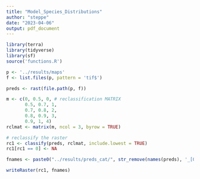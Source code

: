 ```yaml
---
title: "Model_Species_Distributions"
author: "steppe"
date: "2023-04-06"
output: pdf_document
---
```


```r
library(terra)
library(tidyverse)
library(sf)
source('functions.R')
```


```r
p <- '../results/maps'
f <- list.files(p, pattern = 'tif$')

preds <- rast(file.path(p, f))
```


```r

m <- c(0, 0.5, 0, # reclassification MATRIX
       0.5, 0.7, 1,
       0.7, 0.8, 2,
       0.8, 0.9, 3,
       0.9, 1, 4)
rclmat <- matrix(m, ncol = 3, byrow = TRUE) 

# reclassify the raster
rc1 <- classify(preds, rclmat, include.lowest = TRUE)
rc1[rc1 == 0] <- NA
```

```r
fnames <- paste0("../results/preds_cat/", str_remove(names(preds), '_[0-9].*$'), ".tif")

writeRaster(rc1, fnames)
```

